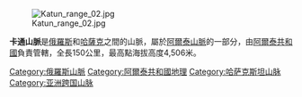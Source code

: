 [[Image:Katun_range_02.jpg|thumb]]

'''卡通山脈'''是[[俄羅斯|俄羅斯]]和[[哈薩克|哈薩克]]之間的山脈，屬於[[阿爾泰山脈|阿爾泰山脈]]的一部分，由[[阿爾泰共和國|阿爾泰共和國]]負責管轄，全長150公里，最高點海拔高度4,506米。

{{Russia-geo-stub}}

[[Category:俄羅斯山脈|Category:俄羅斯山脈]]
[[Category:阿爾泰共和國地理|Category:阿爾泰共和國地理]]
[[Category:哈萨克斯坦山脉|Category:哈萨克斯坦山脉]]
[[Category:亚洲跨国山脉|Category:亚洲跨国山脉]]